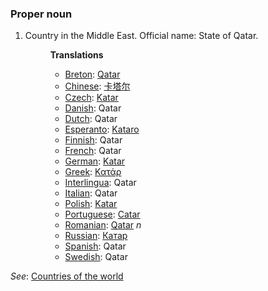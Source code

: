 ===Proper noun===

# Country in the Middle East. Official name: State of Qatar.
#:'''Translations'''
#:*[[Breton]]: [[Qatar]]
#:*[[Chinese]]: [[卡塔尔]]
#:*[[Czech]]: [[Katar]]
#:*[[Danish]]: Qatar
#:*[[Dutch]]: Qatar
#:*[[Esperanto]]: [[Kataro]]
#:*[[Finnish]]: Qatar
#:*[[French]]: Qatar
#:*[[German]]: [[Katar]]
#:*[[Greek]]: [[Κατάρ]]
#:*[[Interlingua]]: Qatar
#:*[[Italian]]: Qatar
#:*[[Polish]]: [[Katar]]
#:*[[Portuguese]]: [[Catar]]
#:*[[Romanian]]: [[Qatar]] ''n''
#:*[[Russian]]: [[Катар]]
#:*[[Spanish]]: Qatar
#:*[[Swedish]]: Qatar

''See'': [[Countries of the world]]